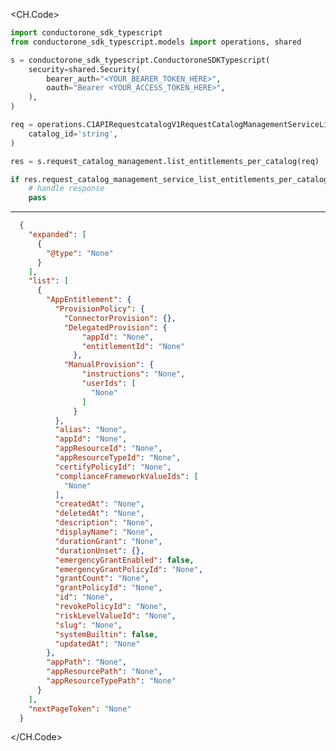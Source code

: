 
<CH.Code>
```python ListEntitlementsPerCatalog.py
import conductorone_sdk_typescript
from conductorone_sdk_typescript.models import operations, shared

s = conductorone_sdk_typescript.ConductoroneSDKTypescript(
    security=shared.Security(
        bearer_auth="<YOUR_BEARER_TOKEN_HERE>",
        oauth="Bearer <YOUR_ACCESS_TOKEN_HERE>",
    ),
)

req = operations.C1APIRequestcatalogV1RequestCatalogManagementServiceListEntitlementsPerCatalogRequest(
    catalog_id='string',
)

res = s.request_catalog_management.list_entitlements_per_catalog(req)

if res.request_catalog_management_service_list_entitlements_per_catalog_response is not None:
    # handle response
    pass
```
---

```json Example Response
  {
    "expanded": [
      {
        "@type": "None"
      }
    ],
    "list": [
      {
        "AppEntitlement": {
          "ProvisionPolicy": {
            "ConnectorProvision": {},
            "DelegatedProvision": {
                "appId": "None",
                "entitlementId": "None"
              },
            "ManualProvision": {
                "instructions": "None",
                "userIds": [
                  "None"
                ]
              }
          },
          "alias": "None",
          "appId": "None",
          "appResourceId": "None",
          "appResourceTypeId": "None",
          "certifyPolicyId": "None",
          "complianceFrameworkValueIds": [
            "None"
          ],
          "createdAt": "None",
          "deletedAt": "None",
          "description": "None",
          "displayName": "None",
          "durationGrant": "None",
          "durationUnset": {},
          "emergencyGrantEnabled": false,
          "emergencyGrantPolicyId": "None",
          "grantCount": "None",
          "grantPolicyId": "None",
          "id": "None",
          "revokePolicyId": "None",
          "riskLevelValueId": "None",
          "slug": "None",
          "systemBuiltin": false,
          "updatedAt": "None"
        },
        "appPath": "None",
        "appResourcePath": "None",
        "appResourceTypePath": "None"
      }
    ],
    "nextPageToken": "None"
  }
```
</CH.Code>
